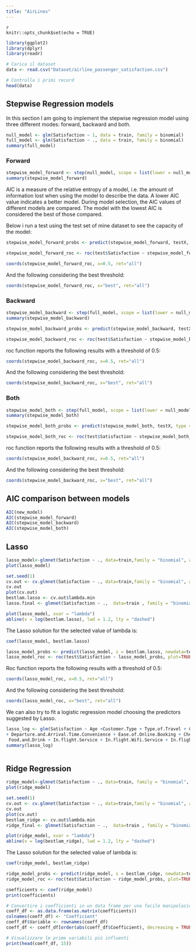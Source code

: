 ```yaml
---
title: "AirLines"
---
```

  
  ```
{r setup, include=FALSE}
knitr::opts_chunk$set(echo = TRUE)
```






```r

library(ggplot2)
library(dplyr)
library(readr)

# Carica il dataset
data <- read.csv("Dataset/airline_passenger_satisfaction.csv") 

# Controlla i primi record
head(data)

```




## Stepwise Regression models

In this section I am going to implement the stepwise regression model using three different modes: forward, backward and both.



```r
null_model <- glm(Satisfaction ~ 1, data = train, family = binomial)
full_model <- glm(Satisfaction ~ ., data = train, family = binomial)
summary(full_model)
```


### Forward



```r
stepwise_model_forward <- step(null_model, scope = list(lower = null_model, upper = full_model), direction = "forward")
summary(stepwise_model_forward)
```
AIC is a measure of the relative entropy of a model, i.e. the amount of information lost when using the model to describe the data.
A lower AIC value indicates a better model.
During model selection, the AIC values of different models are compared. 
The model with the lowest AIC is considered the best of those compared.



Below i run a test using the test set of mine dataset to see the capacity of the model:
```r

stepwise_model_forward_probs <- predict(stepwise_model_forward, testX, type = "response")

stepwise_model_forward_roc <- roc(test$Satisfaction ~ stepwise_model_forward_probs, plot=TRUE, print.auc=TRUE)
```
```r
coords(stepwise_model_forward_roc, x=0.5, ret="all")
```
And the following considering the best threshold:
```r
coords(stepwise_model_forward_roc, x="best", ret="all")

```

### Backward


```r
stepwise_model_backward <- step(full_model, scope = list(lower = null_model, upper = full_model), direction = "backward")
summary(stepwise_model_backward)

```


```r
stepwise_model_backward_probs <- predict(stepwise_model_backward, testX, type = "response")

stepwise_model_backward_roc <- roc(test$Satisfaction ~ stepwise_model_backward_probs, plot=TRUE, print.auc=TRUE)
```
roc function reports the following results with a threshold of 0.5:
```r
coords(stepwise_model_backward_roc, x=0.5, ret="all")
```
And the following considering the best threshold:
```r
coords(stepwise_model_backward_roc, x="best", ret="all")

```

### Both


```r
stepwise_model_both <- step(full_model, scope = list(lower = null_model, upper = full_model), direction = "both")
summary(stepwise_model_both)

```

```r
stepwise_model_both_probs <- predict(stepwise_model_both, testX, type = "response")

stepwise_model_both_roc <- roc(test$Satisfaction ~ stepwise_model_both_probs, plot=TRUE, print.auc=TRUE)
```

roc function reports the following results with a threshold of 0.5:
```r
coords(stepwise_model_backward_roc, x=0.5, ret="all")
```

And the following considering the best threshold:
```r
coords(stepwise_model_backward_roc, x="best", ret="all")
```

## AIC comparison between models
```r
AIC(new_model)
AIC(stepwise_model_forward)
AIC(stepwise_model_backward)
AIC(stepwise_model_both)
```



## Lasso


```r
lasso_model<-glmnet(Satisfaction ~ ., data=train,family = "binomial", alpha = 1)
plot(lasso_model)

```



```r
set.seed(1)
cv.out <- cv.glmnet(Satisfaction ~ ., data=train,family = "binomial", alpha = 1, K=5)
cv.out
plot(cv.out)
bestlam.lasso <- cv.out$lambda.min
lasso.final <- glmnet(Satisfaction ~ .,  data=train , family = "binomial", alpha = 1, lambda = bestlam.lasso)
```



```r
plot(lasso_model, xvar = "lambda") 
abline(v = log(bestlam.lasso), lwd = 1.2, lty = "dashed")
```


The Lasso solution for the selected value of lambda is:
```r
coef(lasso_model, bestlam.lasso)
```




```r
lasso_model_probs <- predict(lasso_model, s = bestlam.lasso, newdata=test, type="response")
lasso_model_roc <- roc(test$Satisfaction ~ lasso_model_probs, plot=TRUE, print.auc=TRUE)
```


Roc function reports the following results with a threshold of 0.5:
```r
coords(lasso_model_roc, x=0.5, ret="all")
```
And the following considering the best threshold:
```r
coords(lasso_model_roc, x="best", ret="all")

```
We can also try to fit a logistic regression model choosing the predictors suggested by Lasso.

```r
lasso_log <- glm(Satisfaction ~ Age +Customer.Type + Type.of.Travel + Class + Flight.Distance + Departure.Delay + Arrival.Delay
+ Departure.and.Arrival.Time.Convenience + Ease.of.Online.Booking + Check.in.Service + Online.Boarding + Gate.Location + On.board.Service + Seat.Comfort + Leg.Room.Service + Cleanliness +
 Food.and.Drink + In.flight.Service + In.flight.Wifi.Service + In.flight.Entertainment + Baggage.Handling  , data = train, family = binomial)
summary(lasso_log)
```






```r

```



















## Ridge Regression


```r
ridge_model<-glmnet(Satisfaction ~ ., data=train, family = "binomial", alpha = 0)
plot(ridge_model)
```





```r
set.seed(1)
cv.out <- cv.glmnet(Satisfaction ~ ., data=train,family = "binomial", alpha = 0, K=5)
cv.out
plot(cv.out)
bestlam_ridge <- cv.out$lambda.min
ridge_final <- glmnet(Satisfaction ~ .,  data=train , family = "binomial", alpha = 0, lambda = bestlam_ridge)
```

```r
plot(ridge_model, xvar = "lambda") 
abline(v = log(bestlam_ridge), lwd = 1.2, lty = "dashed")
```


The Lasso solution for the selected value of lambda is:
```r
coef(ridge_model, bestlam_ridge)
```


```r
ridge_model_probs <- predict(ridge_model, s = bestlam_ridge, newdata=test, type="response")
ridge_model_roc <- roc(test$Satisfaction ~ ridge_model_probs, plot=TRUE, print.auc=TRUE)
```









```r
coefficients <- coef(ridge_model)
print(coefficients)
```


```r
# Convertire i coefficienti in un data frame per una facile manipolazione
coeff_df <- as.data.frame(as.matrix(coefficients))
colnames(coeff_df) <- "Coefficient"
coeff_df$Variable <- rownames(coeff_df)
coeff_df <- coeff_df[order(abs(coeff_df$Coefficient), decreasing = TRUE), ]

# Visualizzare le prime variabili più influenti
print(head(coeff_df, 15))

```



```r


```